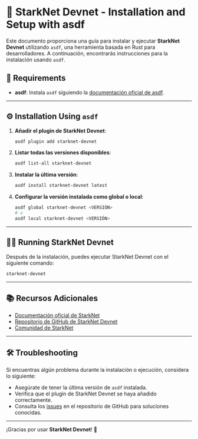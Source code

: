 # 🚀 StarkNet Devnet - Installation and Setup with asdf

Este documento proporciona una guía para instalar y ejecutar **StarkNet Devnet** utilizando `asdf`, una herramienta basada en Rust para desarrolladores. A continuación, encontrarás instrucciones para la instalación usando `asdf`.

## 📝 Requirements

- **asdf**: Instala `asdf` siguiendo la [documentación oficial de asdf](https://asdf-vm.com/).

---

## ⚙️ Installation Using `asdf`

1. **Añadir el plugin de StarkNet Devnet**:

   ```bash
   asdf plugin add starknet-devnet
   ```

2. **Listar todas las versiones disponibles**:

   ```bash
   asdf list-all starknet-devnet
   ```

3. **Instalar la última versión**:

   ```bash
   asdf install starknet-devnet latest
   ```

4. **Configurar la versión instalada como global o local**:
   ```bash
   asdf global starknet-devnet <VERSIÓN>
   # o
   asdf local starknet-devnet <VERSIÓN>
   ```

---

## 🏃‍♂️ Running StarkNet Devnet

Después de la instalación, puedes ejecutar StarkNet Devnet con el siguiente comando:

```bash
starknet-devnet
```

---

## 📚 Recursos Adicionales

- [Documentación oficial de StarkNet](https://starknet.io/docs)
- [Repositorio de GitHub de StarkNet Devnet](https://github.com/starknet/starknet-devnet)
- [Comunidad de StarkNet](https://discord.gg/starknet)

---

## 🛠️ Troubleshooting

Si encuentras algún problema durante la instalación o ejecución, considera lo siguiente:

- Asegúrate de tener la última versión de `asdf` instalada.
- Verifica que el plugin de StarkNet Devnet se haya añadido correctamente.
- Consulta los [issues](https://github.com/starknet/starknet-devnet/issues) en el repositorio de GitHub para soluciones conocidas.

---

¡Gracias por usar **StarkNet Devnet**! 🎉

